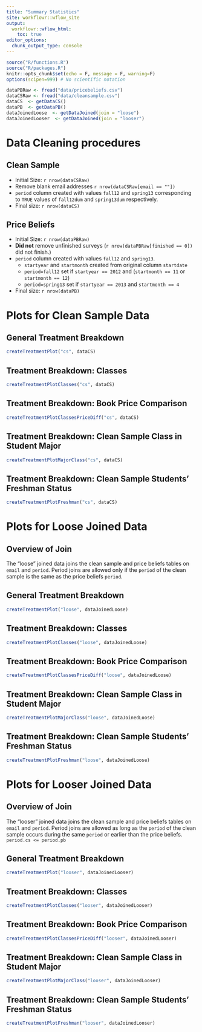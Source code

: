 ```yaml
---
title: "Summary Statistics"
site: workflowr::wflow_site
output:
  workflowr::wflow_html:
    toc: true
editor_options:
  chunk_output_type: console
---
```

<!-- author: "Julian McClellan" -->
<!-- date: "2/something/2020" -->
<!-- output:  -->
<!-- html_document: -->
<!-- toc: true -->

```r
source("R/functions.R")
source("R/packages.R")
knitr::opts_chunk$set(echo = F, message = F, warning=F)
options(scipen=999) # No scientific notation

dataPBRaw <- fread("data/pricebeliefs.csv")
dataCSRaw <- fread("data/cleansample.csv") 
dataCS  <- getDataCS()
dataPB  <- getDataPB()
dataJoinedLoose  <- getDataJoined(join = "loose")
dataJoinedLooser  <- getDataJoined(join = "looser")
```

# Data Cleaning procedures

## Clean Sample 

* Initial Size: `r nrow(dataCSRaw)`
* Remove blank email addresses `r nrow(dataCSRaw[email == ""])`
* `period` column created with values `fall12` and `spring13` corresponding to
  `TRUE` values of `fall12dum` and `spring13dum` respectively.
* Final size: `r nrow(dataCS)`

## Price Beliefs

* Initial Size: `r nrow(dataPBRaw)`
* __Did not__ remove unfinished surveys (`r nrow(dataPBRaw[finished == 0])` did not finish.)
* `period` column created with values `fall12` and `spring13`.
  - `startyear` and `startmonth` created from original column `startdate`
  - `period=fall12` set if `startyear == 2012` and (`startmonth == 11` or `startmonth == 12`)
  - `period=spring13` set if `startyear == 2013` and `startmonth == 4`
* Final size: `r nrow(dataPB)`

# Plots for Clean Sample Data 

## General Treatment Breakdown
```r
createTreatmentPlot("cs", dataCS)
```

## Treatment Breakdown: Classes
```r
createTreatmentPlotClasses("cs", dataCS)
```

## Treatment Breakdown: Book Price Comparison
```r
createTreatmentPlotClassesPriceDiff("cs", dataCS)
```

## Treatment Breakdown: Clean Sample Class in Student Major 
```r
createTreatmentPlotMajorClass("cs", dataCS)
```

## Treatment Breakdown: Clean Sample Students' Freshman Status
```r
createTreatmentPlotFreshman("cs", dataCS)
```

# Plots for Loose Joined Data

## Overview of Join

The "loose" joined data joins the clean sample and price beliefs tables on
`email` and `period`. Period joins are allowed only if the `period` of the
clean sample is the same as the price beliefs `period`.

## General Treatment Breakdown
```r
createTreatmentPlot("loose", dataJoinedLoose)
```

## Treatment Breakdown: Classes
```r
createTreatmentPlotClasses("loose", dataJoinedLoose)
```

## Treatment Breakdown: Book Price Comparison
```r
createTreatmentPlotClassesPriceDiff("loose", dataJoinedLoose)
```

## Treatment Breakdown: Clean Sample Class in Student Major 
```r
createTreatmentPlotMajorClass("loose", dataJoinedLoose)
```

## Treatment Breakdown: Clean Sample Students' Freshman Status
```r
createTreatmentPlotFreshman("loose", dataJoinedLoose)
```

# Plots for Looser Joined Data

## Overview of Join

The "looser" joined data joins the clean sample and price beliefs tables on
`email` and `period`. Period joins are allowed as long as the `period` of the
clean sample occurs during the same `period` or earlier than the price beliefs.
`period.cs <= period.pb`

## General Treatment Breakdown
```r
createTreatmentPlot("looser", dataJoinedLooser)
```

## Treatment Breakdown: Classes
```r
createTreatmentPlotClasses("looser", dataJoinedLooser)
```

## Treatment Breakdown: Book Price Comparison
```r
createTreatmentPlotClassesPriceDiff("looser", dataJoinedLooser)
```

## Treatment Breakdown: Clean Sample Class in Student Major 
```r
createTreatmentPlotMajorClass("looser", dataJoinedLooser)
```

## Treatment Breakdown: Clean Sample Students' Freshman Status
```r
createTreatmentPlotFreshman("looser", dataJoinedLooser)
```
